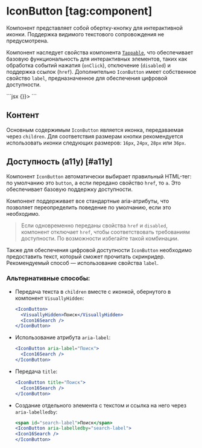 <Overview group="buttons">

# IconButton [tag:component]

Компонент представляет собой обертку-кнопку для интерактивной иконки. Поддержка видимого текстового
сопровождения не предусмотрена.

Компонент наследует свойства компонента [`Tappable`](/components/tappable),
что обеспечивает базовую функциональность для интерактивных элементов,
таких как обработка событий нажатия (`onClick`), отключение (`disabled`) и поддержка ссылок (`href`).
Дополнительно `IconButton` имеет собственное свойство `label`, предназначенное для обеспечения цифровой доступности.

</Overview>

<Playground>
  ```jsx
  <IconButton label="Удалить" onClick={() => {}}>
    <Icon16Delete />
  </IconButton>
  ```
</Playground>

## Контент

Основным содержимым `IconButton` является иконка, передаваемая через `children`.
Для соответствия размерам кнопки рекомендуется использовать иконки следующих размеров: `16px`, `24px`, `28px` или `36px`.

## Доступность (a11y) [#a11y]

Компонент `IconButton` автоматически выбирает правильный HTML-тег: по умолчанию это `button`,
а если передано свойство `href`, то `a`. Это обеспечивает базовую поддержку доступности.

Компонент поддерживает все стандартные aria-атрибуты, что позволяет переопределить поведение по умолчанию,
если это необходимо.

> Если одновременно переданы свойства `href` и `disabled`, компонент отключает `href`,
> чтобы соответствовать требованиям доступности. По возможности избегайте такой комбинации.

Также для обеспечения цифровой доступности `IconButton` необходимо предоставить текст,
который сможет прочитать скринридер. Рекомендуемый способ — использование свойства `label`.

### Альтернативные способы:

- Передача текста в `children` вместе с иконкой, обернутого в компонент `VisuallyHidden`:

  ```jsx
  <IconButton>
    <VisuallyHidden>Поиск</VisuallyHidden>
    <Icon16Search />
  </IconButton>
  ```

- Использование атрибута `aria-label`:

  ```jsx
  <IconButton aria-label="Поиск">
    <Icon16Search />
  </IconButton>
  ```

- Передача `title`:

  ```jsx
  <IconButton title="Поиск">
    <Icon16Search />
  </IconButton>
  ```

- Создание отдельного элемента с текстом и ссылка на него через `aria-labelledby`:

  ```jsx
  <span id="search-label">Поиск</span>
  <IconButton aria-labelledby="search-label">
  <Icon16Search />
  </IconButton>
  ```
